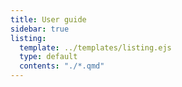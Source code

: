 ```yaml
---
title: User guide
sidebar: true
listing:
  template: ../templates/listing.ejs
  type: default
  contents: "./*.qmd"
---
```

